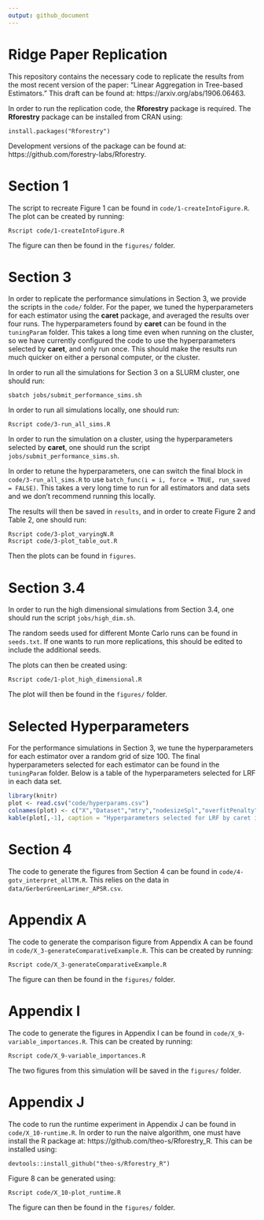 ```yaml
---
output: github_document
---
```

# Ridge Paper Replication

This repository contains the necessary code to replicate the results from the most recent version of the paper: "Linear Aggregation in Tree-based Estimators." 
This draft can be found at: https://arxiv.org/abs/1906.06463.

In order to run the replication code, the **Rforestry** package is required.
The **Rforestry** package can be installed from CRAN using:
```
install.packages("Rforestry")
```
Development versions of the package can be found at: https://github.com/forestry-labs/Rforestry.

# Section 1

The script to recreate Figure 1 can be found in `code/1-createIntoFigure.R`.
The plot can be created by running:
```
Rscript code/1-createIntoFigure.R
```
The figure can then be found in the `figures/` folder.

# Section 3

In order to replicate the performance simulations in Section 3, we provide the scripts in the `code/` folder.
For the paper, we tuned the hyperparameters for each estimator using the **caret** package, and 
averaged the results over four runs.
The hyperparameters found by **caret** can be found in the `tuningParam` folder.
This takes a long time even when running on the cluster, so we have currently configured
the code to use the hyperparameters selected by **caret**, and only run once. 
This should make the results run much quicker on either a personal computer, or the cluster.

In order to run all the simulations for Section 3 on a SLURM cluster, one should run:
```
sbatch jobs/submit_performance_sims.sh
```
In order to run all simulations locally, one should run:
```
Rscript code/3-run_all_sims.R
```
In order to run the simulation on a cluster, using the hyperparameters selected by **caret**,
one should run the script `jobs/submit_performance_sims.sh`.

In order to retune the hyperparameters, one can switch the final block in `code/3-run_all_sims.R` to use `batch_func(i = i, force = TRUE, run_saved = FALSE)`. 
This takes a very long time to run for all estimators and data sets and we don't recommend running this locally.

The results will then be saved in `results`, and in order to create Figure 2 and Table 2, 
one should run:
```
Rscript code/3-plot_varyingN.R 
Rscript code/3-plot_table_out.R
```
Then the plots can be found in `figures`.

# Section 3.4

In order to run the high dimensional simulations from Section 3.4, one should run the 
script `jobs/high_dim.sh`.

The random seeds used for different Monte Carlo runs can be found in `seeds.txt`.
If one wants to run more replications, this should be edited to include the additional seeds.

The plots can then be created using:

```
Rscript code/1-plot_high_dimensional.R
```
The plot will then be found in the `figures/` folder.

# Selected Hyperparameters

For the performance simulations in Section 3, we tune the hyperparameters for each estimator over a random grid of size 100. 
The final hyperparameters selected for each estimator can be found in the `tuningParam` folder.
Below is a table of the hyperparameters selected for LRF in each data set.

```r

library(knitr)
plot <- read.csv("code/hyperparams.csv")
colnames(plot) <- c("X","Dataset","mtry","nodesizeSpl","overfitPenalty","Log(minSplitGain)","sample.fraction")
kable(plot[,-1], caption = "Hyperparameters selected for LRF by caret in Section 3")

```

# Section 4

The code to generate the figures from Section 4 can be found in `code/4-gotv_interpret_allTM.R`.
This relies on the data in `data/GerberGreenLarimer_APSR.csv`.

# Appendix A

The code to generate the comparison figure from Appendix A can be found in 
`code/X_3-generateComparativeExample.R`.
This can be created by running:
```
Rscript code/X_3-generateComparativeExample.R
```
The figure can then be found in the `figures/` folder.

# Appendix I

The code to generate the figures in Appendix I can be found in `code/X_9-variable_importances.R`.
This can be created by running:
```
Rscript code/X_9-variable_importances.R
```
The two figures from this simulation will be saved in the `figures/` folder.

# Appendix J

The code to run the runtime experiment in Appendix J can be found in `code/X_10-runtime.R`.
In order to run the naive algorithm, one must have install the R package at: https://github.com/theo-s/Rforestry_R.
This can be installed using:
```
devtools::install_github("theo-s/Rforestry_R")
```
Figure 8 can be generated using:
```
Rscript code/X_10-plot_runtime.R
```
The figure can then be found in the `figures/` folder.

